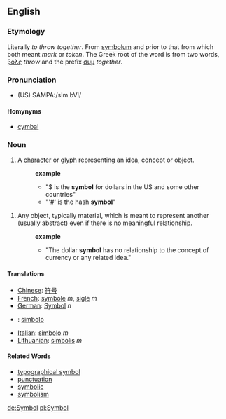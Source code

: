 {{rfc}}
==English==
===Etymology===
Literally ''to throw together''. From {{LL.}} [[symbolum]] and prior to that from {{Gr.}} [[]] which both meant ''mark'' or ''token''. The Greek root of the word is from two words, [[βολς]] ''throw'' and the prefix [[συμ]] ''together''.

===Pronunciation===
*(US) SAMPA:/sIm.bVl/

====Homynyms====
* [[cymbal]]

===Noun===
# A [[character]] or [[glyph]] representing an idea, concept or object.
#:'''example'''
#:*"$ is the '''symbol''' for dollars in the US and some other countries"
#:*"'#' is the hash '''symbol'''"

# Any object, typically material, which is meant to represent another (usually abstract) even if there is no meaningful relationship. 
#:'''example'''
#:*"The dollar '''symbol''' has no relationship to the concept of currency or any related idea."

====Translations====
*[[Chinese]]: [[符号]]
*[[French]]: [[symbole]] ''m'', [[sigle]] ''m''
*[[German]]: [[Symbol]] ''n''
*{{io}} : [[simbolo]]
*[[Italian]]: [[simbolo]] ''m''
*[[Lithuanian]]: [[simbolis]] ''m''

====Related Words====
*[[typographical symbol]]
*[[punctuation]]
*[[symbolic]]
*[[symbolism]]

[[de:Symbol]]
[[pl:Symbol]]